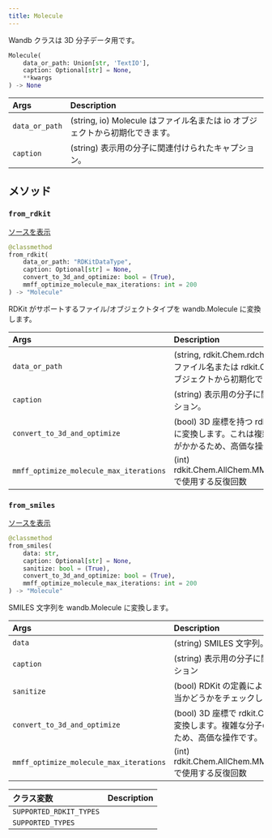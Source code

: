 ```yaml
---
title: Molecule
---
```


<Card title="View the source code" href="https://www.github.com/wandb/wandb/tree/637bddf198525810add5804059001b1b319d6ad1/wandb/sdk/data_types/molecule.py#L25-L241" icon="github"/>

Wandb クラスは 3D 分子データ用です。

```python
Molecule(
    data_or_path: Union[str, 'TextIO'],
    caption: Optional[str] = None,
    **kwargs
) -> None
```

| Args | Description |
| :--- | :--- |
|  `data_or_path` |  (string, io) Molecule はファイル名または io オブジェクトから初期化できます。 |
|  `caption` |  (string) 表示用の分子に関連付けられたキャプション。 |

## メソッド

### `from_rdkit`

[ソースを表示](https://www.github.com/wandb/wandb/tree/637bddf198525810add5804059001b1b319d6ad1/wandb/sdk/data_types/molecule.py#L99-L163)

```python
@classmethod
from_rdkit(
    data_or_path: "RDKitDataType",
    caption: Optional[str] = None,
    convert_to_3d_and_optimize: bool = (True),
    mmff_optimize_molecule_max_iterations: int = 200
) -> "Molecule"
```

RDKit がサポートするファイル/オブジェクトタイプを wandb.Molecule に変換します。

| Args | Description |
| :--- | :--- |
|  `data_or_path` |  (string, rdkit.Chem.rdchem.Mol) Molecule はファイル名または rdkit.Chem.rdchem.Mol オブジェクトから初期化できます。 |
|  `caption` |  (string) 表示用の分子に関連付けられたキャプション。 |
|  `convert_to_3d_and_optimize` |  (bool) 3D 座標を持つ rdkit.Chem.rdchem.Mol に変換します。これは複雑な分子の場合、時間がかかるため、高価な操作です。 |
|  `mmff_optimize_molecule_max_iterations` |  (int) rdkit.Chem.AllChem.MMFFOptimizeMolecule で使用する反復回数 |

### `from_smiles`

[ソースを表示](https://www.github.com/wandb/wandb/tree/637bddf198525810add5804059001b1b319d6ad1/wandb/sdk/data_types/molecule.py#L165-L202)

```python
@classmethod
from_smiles(
    data: str,
    caption: Optional[str] = None,
    sanitize: bool = (True),
    convert_to_3d_and_optimize: bool = (True),
    mmff_optimize_molecule_max_iterations: int = 200
) -> "Molecule"
```

SMILES 文字列を wandb.Molecule に変換します。

| Args | Description |
| :--- | :--- |
|  `data` |  (string) SMILES 文字列。 |
|  `caption` |  (string) 表示用の分子に関連付けられたキャプション |
|  `sanitize` |  (bool) RDKit の定義により、分子が化学的に妥当かどうかをチェックします。 |
|  `convert_to_3d_and_optimize` |  (bool) 3D 座標で rdkit.Chem.rdchem.Mol に変換します。複雑な分子の場合、時間がかかるため、高価な操作です。 |
|  `mmff_optimize_molecule_max_iterations` |  (int) rdkit.Chem.AllChem.MMFFOptimizeMolecule で使用する反復回数 |

| クラス変数 | Description |
| :--- | :--- |
|  `SUPPORTED_RDKIT_TYPES`<a id="SUPPORTED_RDKIT_TYPES"></a> |   |
|  `SUPPORTED_TYPES`<a id="SUPPORTED_TYPES"></a> |   |